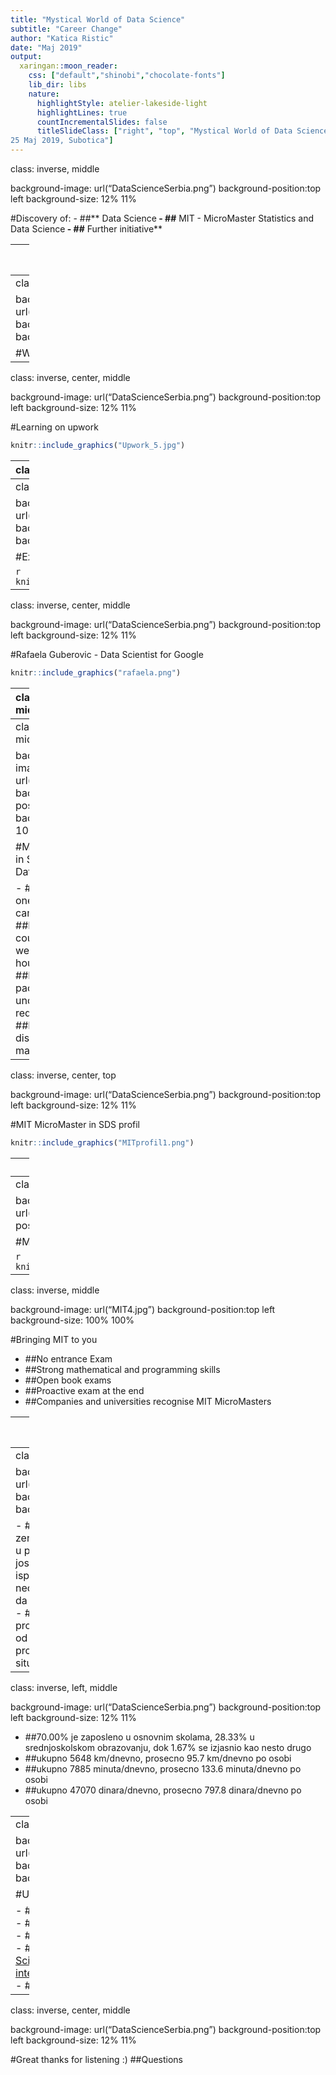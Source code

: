 ---
title: "Mystical World of Data Science"
subtitle: "Career Change"
author: "Katica Ristic"
date: "Maj 2019"
output:
  xaringan::moon_reader:
    css: ["default","shinobi","chocolate-fonts"]
    lib_dir: libs
    nature:
      highlightStyle: atelier-lakeside-light
      highlightLines: true
      countIncrementalSlides: false
      titleSlideClass: ["right", "top", "Mystical World of Data Science -       
25 Maj 2019, Subotica"]
---


class: inverse, middle

background-image: url("DataScienceSerbia.png")
background-position:top left
background-size: 12% 11%

#Discovery of:
- ##** Data Science**
- ##** MIT - MicroMaster Statistics and Data Science**
- ##** Further initiative**

---
class: inverse, center, middle

background-image: url("DataScienceSerbia.png")
background-position:top left
background-size: 12% 11%

#At the beginning: "Tabula rasa" 

---
class: inverse, center, middle

background-image: url("DataScienceSerbia.png")
background-position:top left
background-size: 12% 11%


#What next**???**

---
class: inverse, center, middle

background-image: url("DataScienceSerbia.png")
background-position:top left
background-size: 12% 11%

#Learning on upwork
```{r, out.width = "600px", out.height = '30%', echo=FALSE, fig.align = 'center'}
knitr::include_graphics("Upwork_5.jpg")
```

---
class: inverse,  center, middle


background-image: url("DataScienceSerbia.png")
background-position:top left
background-size: 12% 11%

#Brought value to Excel knowledge 

.pull-left[
<img src="dejan.jpg" align="middle" img width="150%">
]

.pull-right[
<img src= "vinarijaM.jpg" align="middle" img width="130%">
]


---
class: inverse,  center, middle

background-image: url("DataScienceSerbia.png")
background-position:top left
background-size: 12% 11%

#Excel file in Education: 63000 schools

```{r, out.width = "550px", out.height = '25%', echo=FALSE, fig.align = 'center'}
knitr::include_graphics("tableau.png")
```

---
class: inverse,  center, middle

background-image: url("DataScienceSerbia.png")
background-position:top left
background-size: 12% 11%

#Rafaela Guberovic - Data Scientist for Google


```{r, out.width = "500px", out.height = '30%', echo=FALSE, fig.align = 'center'}
knitr::include_graphics("rafaela.png")
```

---
class: inverse, middle

background-image: url("DataScienceSerbia.png")
background-position:top left
background-size: 12% 11%

#Learning:


.pull-left[
- ##R
- ##Python
- ##SQL]

.pull-right[
<img src="R.png" align="middle" img width="30%">
<img src="Python.png" align="middle" img width="20%">      
<img src="SQL.png" align="middle" img width="25%">     
]

---
class: inverse, middle

background-image: url("MITstat1.jpg")
background-position:top left
background-size: 100% 100%

#MIT MicroMaster in Statictics and Data Science

- ##Equivalent to one semester on campus
- ##Intensive courses 12-16 weeks, 10-15 hours a week
- ##Instructor paced
- ##Detail understanding required
- ##Learning by discovery and making mistakes 


---
class: inverse,  center, top

background-image: url("DataScienceSerbia.png")
background-position:top left
background-size: 12% 11%


#MIT MicroMaster in SDS profil

```{r, out.width = "700px", out.height = '30%', echo=FALSE, fig.align = 'center'}
knitr::include_graphics("MITprofil1.png")
```

---
class: inverse, middle

background-image: url("MIT1.png")
background-position:top left
background-size: 100% 100%

#MIT MicroMaster in SDS - 5 courses to pass:

- ##Probability - The Science of Uncertainty and Data
- ##Data Analysis in Social Science - Assessing Your Knowledge
- ##Fundamentals of Statistics
- ##Machine Learning with Python: from Linear Models to Deep Learning 
- ##Capstone Exam in Statistics and Data Science

---
class: inverse, center, middle

background-image: url("DataScienceSerbia.png")
background-position:top left
background-size: 12% 11%

#MIT MicroMaster in SDS - progress board


```{r, out.width = "700px", out.height = '100%', echo=FALSE, fig.align = 'center'}
knitr::include_graphics("EdXStatistics1.png")
```


---
class: inverse, middle

background-image: url("MIT4.jpg")
background-position:top left
background-size: 100% 100%

#Bringing MIT to you

- ##No entrance Exam
- ##Strong mathematical and programming skills
- ##Open book exams
- ##Proactive exam at the end 
- ##Companies and universities recognise MIT MicroMasters 

---
class: inverse, center, middle

#Further initiative

```{r, out.width = "400px", out.height = '10%', echo=FALSE, fig.align = 'center'}
knitr::include_graphics("Petition.png")
```

---
class: inverse, left, middle

background-image: url("DataScienceSerbia.png")
background-position:top left
background-size: 12% 11%


- ##86.67% ispitanika su zene
- ##11 godina ispitanici u proseku putuju i putovace jos 24 godine
- ##80.00% ispitanika zaposleno je na neodredeno
- ##93.33% zeli da rade u mestu u kome zive
- ##3.13 je prosecna procena ispitanika, na skali od 1 do 10, o mogucnosti promene njihove trenutne situacije

---
class: inverse, left, middle

background-image: url("DataScienceSerbia.png")
background-position:top left
background-size: 12% 11%


- ##70.00% je zaposleno u osnovnim skolama, 28.33% u srednjoskolskom obrazovanju, dok 1.67% se izjasnio kao nesto drugo
- ##ukupno 5648 km/dnevno, prosecno 95.7 km/dnevno po osobi
- ##ukupno 7885 minuta/dnevno, prosecno 133.6 minuta/dnevno po osobi 
- ##ukupno 47070 dinara/dnevno, prosecno 797.8 dinara/dnevno po osobi


---
class: inverse, middle

background-image: url("DataScienceSerbia.png")
background-position:top left
background-size: 12% 11%

#Useful Links

- #[Flyers about the programs](https://github.com/KaticaR/Learning-about-DATA/tree/master/WiDS%20conference/MITFlyers)
- #[MIT MicroMasters on EdX](https://www.edx.org/micromasters/mitx-statistics-and-data-science)
- #[MIT MicroMasters on MIT](https://micromasters.mit.edu/ds/)
- #[Dusan Milosevic - Data Science kursevi preko interneta (2019)](https://dusanmilosevic.com/data-science-kursevi-preko-interneta/)
- #[Petition](https://www.change.org/p/%C5%A1kolska-uprava-novi-sad-pokrenimo-ministarstvo-prosvete-da-re%C5%A1i-problem-putnika)
- #[R-Ladies Novi Sad](https://www.meetup.com/rladies-novi-sad/)

 
---
class: inverse, center, middle

background-image: url("DataScienceSerbia.png")
background-position:top left
background-size: 12% 11%

#Great thanks for listening :) 
##Questions